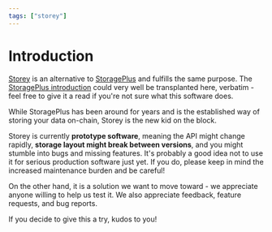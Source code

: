 ```yaml
---
tags: ["storey"]
---
```


# Introduction

[Storey](https://docs.rs/cw-storey/latest/cw_storey/) is an alternative to
[StoragePlus](cw-storage-plus) and fulfills the same purpose. The
[StoragePlus introduction](cw-storage-plus) could very well be transplanted
here, verbatim - feel free to give it a read if you're not sure what this
software does.

While StoragePlus has been around for years and is the established way of
storing your data on-chain, Storey is the new kid on the block.

Storey is currently **prototype software**, meaning the API might change
rapidly, **storage layout might break between versions**, and you might stumble
into bugs and missing features. It's probably a good idea not to use it for
serious production software just yet. If you do, please keep in mind the
increased maintenance burden and be careful!

On the other hand, it is a solution we want to move toward - we appreciate
anyone willing to help us test it. We also appreciate feedback, feature
requests, and bug reports.

If you decide to give this a try, kudos to you!
